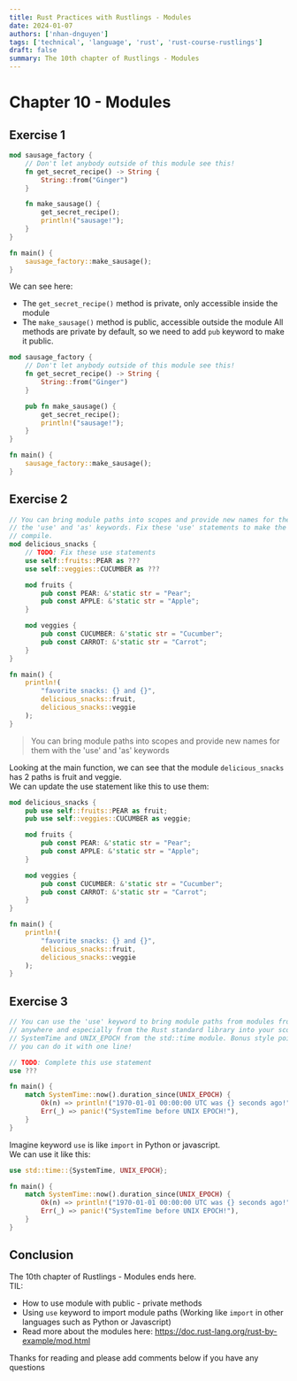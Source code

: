 ```yaml
---
title: Rust Practices with Rustlings - Modules
date: 2024-01-07
authors: ['nhan-dnguyen']
tags: ['technical', 'language', 'rust', 'rust-course-rustlings']
draft: false
summary: The 10th chapter of Rustlings - Modules
---
```


# Chapter 10 - Modules

## Exercise 1

```rust
mod sausage_factory {
    // Don't let anybody outside of this module see this!
    fn get_secret_recipe() -> String {
        String::from("Ginger")
    }

    fn make_sausage() {
        get_secret_recipe();
        println!("sausage!");
    }
}

fn main() {
    sausage_factory::make_sausage();
}
```

We can see here:
- The `get_secret_recipe()` method is private, only accessible inside the module
- The `make_sausage()` method is public, accessible outside the module
All methods are private by default, so we need to add `pub` keyword to make it public.

```rust
mod sausage_factory {
    // Don't let anybody outside of this module see this!
    fn get_secret_recipe() -> String {
        String::from("Ginger")
    }

    pub fn make_sausage() {
        get_secret_recipe();
        println!("sausage!");
    }
}

fn main() {
    sausage_factory::make_sausage();
}
```

## Exercise 2

```rust
// You can bring module paths into scopes and provide new names for them with
// the 'use' and 'as' keywords. Fix these 'use' statements to make the code
// compile.
mod delicious_snacks {
    // TODO: Fix these use statements
    use self::fruits::PEAR as ???
    use self::veggies::CUCUMBER as ???

    mod fruits {
        pub const PEAR: &'static str = "Pear";
        pub const APPLE: &'static str = "Apple";
    }

    mod veggies {
        pub const CUCUMBER: &'static str = "Cucumber";
        pub const CARROT: &'static str = "Carrot";
    }
}

fn main() {
    println!(
        "favorite snacks: {} and {}",
        delicious_snacks::fruit,
        delicious_snacks::veggie
    );
}
```

> You can bring module paths into scopes and provide new names for them with the 'use' and 'as' keywords

Looking at the main function, we can see that the module `delicious_snacks` has 2 paths is fruit and veggie. <br />
We can update the use statement like this to use them:

```rust
mod delicious_snacks {
    pub use self::fruits::PEAR as fruit;
    pub use self::veggies::CUCUMBER as veggie;

    mod fruits {
        pub const PEAR: &'static str = "Pear";
        pub const APPLE: &'static str = "Apple";
    }

    mod veggies {
        pub const CUCUMBER: &'static str = "Cucumber";
        pub const CARROT: &'static str = "Carrot";
    }
}

fn main() {
    println!(
        "favorite snacks: {} and {}",
        delicious_snacks::fruit,
        delicious_snacks::veggie
    );
}
```

## Exercise 3

```rust
// You can use the 'use' keyword to bring module paths from modules from
// anywhere and especially from the Rust standard library into your scope. Bring
// SystemTime and UNIX_EPOCH from the std::time module. Bonus style points if
// you can do it with one line!

// TODO: Complete this use statement
use ???

fn main() {
    match SystemTime::now().duration_since(UNIX_EPOCH) {
        Ok(n) => println!("1970-01-01 00:00:00 UTC was {} seconds ago!", n.as_secs()),
        Err(_) => panic!("SystemTime before UNIX EPOCH!"),
    }
}
```

Imagine keyword `use` is like `import` in Python or javascript. <br />
We can use it like this:

```rust
use std::time::{SystemTime, UNIX_EPOCH};

fn main() {
    match SystemTime::now().duration_since(UNIX_EPOCH) {
        Ok(n) => println!("1970-01-01 00:00:00 UTC was {} seconds ago!", n.as_secs()),
        Err(_) => panic!("SystemTime before UNIX EPOCH!"),
    }
}
```

## Conclusion

The 10th chapter of Rustlings - Modules ends here. <br />
TIL:

- How to use module with public - private methods
- Using `use` keyword to import module paths (Working like `import` in other languages such as Python or Javascript)
- Read more about the modules here: https://doc.rust-lang.org/rust-by-example/mod.html

Thanks for reading and please add comments below if you have any questions
